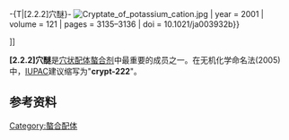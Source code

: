 -{T|[2.2.2]穴醚}-
{{expand|time=2011-04-25T11:11:19+00:00}}
{{Chembox
| Watchedfields = changed
| verifiedrevid = 401769871
| ImageFile = Cryptand.svg
|  ImageFile_Ref = {{chemboximage|correct|??}}
|  ImageSize = 121
|  ImageName = Skeletal formula of 2.2.2-cryptand
| IUPACName = 4,7,13,16,21,24-Hexaoxa-1,10-diazabicyclo[8.8.8]hexacosane<ref>{{Cite web|title = Cryptating Agent 222|url = http://pubchem.ncbi.nlm.nih.gov/summary/summary.cgi?cid=72801|work = The PubChem Project|location = USA|publisher = National Center for Biotechnology Information|accessdate = 2011-04-25|archive-date = 2013-10-06|archive-url = https://web.archive.org/web/20131006131649/http://pubchem.ncbi.nlm.nih.gov/summary/summary.cgi?cid=72801|dead-url = no}}</ref>
| IUPACNameZh = 1,10-二氮杂-4,7,13,16,21,24-六氧杂双环[8.8.8]二十六碳烷
| OtherNames = Cryptating agent 222
| Section1 = {{Chembox Identifiers
|  CASNo = 23978-09-8
|   CASNo_Ref = {{cascite|correct|CAS}}
|  PubChem = 72801
|   PubChem_Ref = {{Pubchemcite|correct|PubChem}}
|  ChemSpiderID = 65637
|   ChemSpiderID_Ref = {{chemspidercite|correct|chemspider}}
|  EINECS = 245-962-4
|  MeSHName = Cryptating+agent+222
|  RTECS = MP4750000
|  Beilstein = 620282
|  SMILES = C1COCCN2CCOCCOCCN(CCO1)CCOCCOCC2
|  SMILES1 = O2CCN1CCOCCOCCN(CCOCCOCC1)CCOCC2
|  StdInChI = 1S/C18H36N2O6/c1-7-21-13-14-24-10-4-20-5-11-25-17-15-22-8-2-19(1)3-9-23-16-18-26-12-6-20/h1-18H2
|   StdInChI_Ref = {{stdinchicite|correct|chemspider}}
|  InChI = 1/C18H36N2O6/c1-7-21-13-14-24-10-4-20-5-11-25-17-15-22-8-2-19(1)3-9-23-16-18-26-12-6-20/h1-18H2
|  StdInChIKey = AUFVJZSDSXXFOI-UHFFFAOYSA-N
|   StdInChIKey_Ref = {{stdinchicite|correct|chemspider}}
|  InChIKey = AUFVJZSDSXXFOI-UHFFFAOYAX
}}
| Section2 = {{Chembox Properties
|  C = 18
|  H = 36
|  N = 2
|  O = 6
|  ExactMass = 376.257336894 g mol<sup>-1</sup>
|  MeltingPtC = 71
}}
| Section3 = {{Chembox Hazards
|  EUClass = {{Hazchem Xi}}
|  RPhrases = {{R36/37/38}}
|  SPhrases = {{S26}}, {{S36}}
}}
}}
[[Image:Cryptate_of_potassium_cation.jpg|thumbnail]] | year = 2001 | volume = 121 | pages = 3135–3136 | doi = 10.1021/ja003932b}}</ref>]]

'''[2.2.2]穴醚'''是[[穴状配体|穴状配体]][[螯合剂|螯合剂]]中最重要的成员之一。在无机化学命名法(2005)中，[[IUPAC|IUPAC]]建议缩写为"'''crypt-222'''"。

== 参考资料 ==
{{Reflist}}

{{有机化合物小作品}}
{{醚}}

[[Category:螯合配体|Category:螯合配体]]